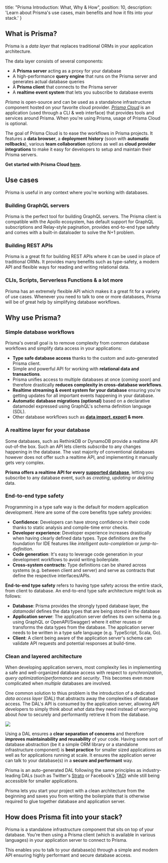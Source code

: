 
  title: "Prisma Introduction: What, Why & How",
  position: 10,
  description: 'Learn about Prisma\'s use cases, main benefits and how it fits into your stack.'
}

## What is Prisma?

Prisma is a _data layer_ that replaces traditional ORMs in your application architecture. 

The data layer consists of several components:

- A **Prisma server** acting as a proxy for your database
- A high-performance **query engine** that runs on the Prisma server and generates actual database queries
- A **Prisma client** that connects to the Prisma server
- A **realtime event system** that lets you subscribe to database events 

<Collapse title="A note on Prisma Cloud">

_Prisma_ is open-source and can be used as a standalone infrastructure component hosted on your favorite cloud provider. [_Prisma Cloud_](https://www.prisma.io/cloud) is an application (used through a CLI & web interface) that provides tools and services around Prisma. When you're using Prisma, usage of Prisma Cloud is optional.

The goal of Prisma Cloud is to ease the workflows in Prisma projects. It features a **data browser**, a **deployment history** (soon with **automatic rollbacks**), various **team collaboration** options as well as **cloud provider integrations** to make it easy for developers to setup and maintain their Prisma servers.

**Get started with Prisma Cloud [here](https://app.prisma.io/).**

</Collapse>

## Use cases

Prisma is useful in any context where you're working with databases.

### Building GraphQL servers

Prisma is the perfect tool for building GraphQL servers. The Prisma client is compatible with the Apollo ecosystem, has default support for GraphQL subscriptions and Relay-style pagination, provides end-to-end type safety and comes with a built-in dataloader to solve the N+1 problem.

### Building REST APIs

Prisma is a great fit for building REST APIs where it can be used in place of traditional ORMs. It provides many benefits such as type-safety, a modern API and flexible ways for reading and writing relational data.

### CLIs, Scripts, Serverless Functions & a lot more

Prisma has an extremely flexible API which makes it a great fit for a variety of use cases. Whenever you need to talk to one or more databases, Prisma will be of great help by simplifying database workflows.

## Why use Prisma?

### Simple database workflows

Prisma's overall goal is to remove complexity from common database workflows and simplify data access in your applications:

- **Type safe database access** thanks to the custom and auto-generated Prisma client.
- Simple and powerful API for working with **relational data and transactions**.
- Prisma unifies access to multiple databases at once (_coming soon_) and therefore drastically **reduces complexity in cross-database workflows**.
- **Realtime streaming & event system for your database** ensuring you're getting updates for all important events happening in your database.
- **Automatic database migrations (optional)** based on a declarative datamodel expressed using GraphQL's schema definition language (SDL).
- Other database workflows such as **[data import, export](jsw9) & more**.

### A realtime layer for your database

Some databases, such as RethinkDB or DynamoDB provide a realtime API out-of-the box. Such an API lets clients _subscribe_ to any changes happening in the database. The vast majority of conventional databases however does not offer such a realtime API, and implementing it manually gets very complex.

**Prisma offers a realtime API for every [supported database](https://www.prisma.io/features/databases/)**, letting you subscribe to any database event, such as _creating_, _updating_ or _deleting_ data. 

### End-to-end type safety

Programming in a type safe way is the default for modern application development. Here are some of the core benefits type safety provides:

- **Confidence**: Developers can have strong confidence in their code thanks to static analysis and compile-time error checks.
- **Developer experience**: Developer experience increases drastically when having clearly defined data types. Type definitions are the foundation for IDE features like _intelligent auto-completion_ or _jump-to-definition_.
- **Code generation**: It's easy to leverage code generation in your development workflows to avoid writing boilerplate.
- **Cross-system contracts:** Type definitions can be shared across systems (e.g. between client and server) and serve as contracts that define the respective interfaces/APIs.

**End-to-end type safety** refers to having type safety across the entire stack, from client to database. An end-to-end type safe architecture might look as follows:

- **Database**: Prisma provides the strongly typed database layer, the _datamodel_ defines the data types that are being stored in the database
- **Application server**: The application server defines its own schema (e.g. using GraphQL or OpenAPI/Swagger) where it either reuses or transforms the data types from the database. The application server needs to be written in a type safe language (e.g. TypeScript, Scala, Go).
- **Client**: A client being aware of the application server's schema can validate API requests and potential responses at build-time.

### Clean and layered architecture

When developing application servers, most complexity lies in implementing a safe and well-organized database access with respect to _synchronization_, _query optimization_/_performance_ and _security_. This becomes even more complicated when _multiple_ databases are involved.

One common solution to thius problem is the introduction of a dedicated _data access layer_ (DAL) that abstracts away the complexities of database access. The DAL's API is consumed by the application server, allowing API developers to simply think about _what_ data they need instead of worrying about _how_ to securely and performantly retrieve it from the database.

![](https://i.imgur.com/SUH6AqW.png)

Using a DAL ensures a **clear separation of concerns** and therefore **improves maintainability and reusability** of your code. Having some sort of database abstraction (be it a simple ORM library or a standalone infrastructure component) is **best practice** for smaller sized applications as well as for applications running at scale. It ensures the application server can talk to your database(s) in a **secure and performant** way.

Prisma is an auto-generated DAL following the same principles as industry-leading DALs (such as Twitter's [Strato](https://about.sourcegraph.com/graphql/graphql-at-twitter/) or Facebook's [TAO](https://www.facebook.com/notes/facebook-engineering/tao-the-power-of-the-graph/10151525983993920/)) while still being accessible for smaller applications.

Prisma lets you start your project with a clean architecture from the beginning and saves you from writing the boilerplate that is otherwise required to glue together database and application server.

## How does Prisma fit into your stack?

Prisma is a standalone infrastructure component that sits on top of your database. You're then using a Prisma client (which is available in various languages) in your application server to connect to Prisma.

This enables you to talk to your database(s) through a simple and modern API ensuring highly performant and secure database access.